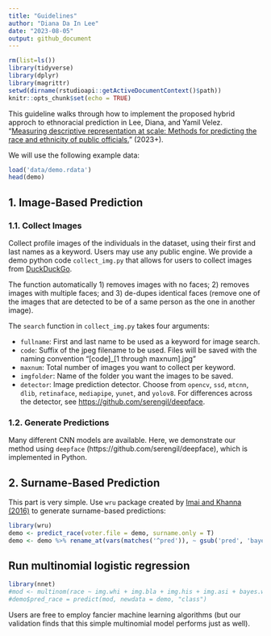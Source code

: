 ```yaml
---
title: "Guidelines"
author: "Diana Da In Lee"
date: "2023-08-05"
output: github_document
---
```


```r
rm(list=ls())
library(tidyverse)
library(dplyr)
library(magrittr)
setwd(dirname(rstudioapi::getActiveDocumentContext()$path))
knitr::opts_chunk$set(echo = TRUE)
```

This guideline walks through how to implement the proposed hybrid approch to ethnoracial prediction in Lee, Diana, and Yamil Velez. "[Measuring descriptive representation at scale: Methods for predicting the race and ethnicity of public officials.](https://osf.io/tpsv6/)" (2023+).

We will use the following example data: 

```r
load('data/demo.rdata')
head(demo)
```
## 1. Image-Based Prediction

### 1.1. Collect Images

Collect profile images of the individuals in the dataset, using their first and last names as a keyword. Users may use any public engine. We provide a demo python code `collect_img.py` that allows for users to collect images from [DuckDuckGo](https://duckduckgo.com). 

The function automatically 1) removes images with no faces; 2) removes images with multiple faces; and 3) de-dupes identical faces (remove one of the images that are detected to be of a same person as the one in another image).

The `search` function in `collect_img.py` takes four arguments:

* `fullname`: First and last name to be used as a keyword for image search.
* `code`: Suffix of the jpeg filename to be used. Files will be saved with the naming convention "[code]_[1 through maxnum].jpg"
* `maxnum`: Total number of images you want to collect per keyword.
* `imgfolder`: Name of the folder you want the images to be saved.
* `detector`: Image prediction detector. Choose from `opencv`, `ssd`, `mtcnn`, `dlib`, `retinaface`, `mediapipe`, `yunet`, and `yolov8`. For differences across the detector, see [https://github.com/serengil/deepface](https://github.com/serengil/deepface).

### 1.2. Generate Predictions

Many different CNN models are available. Here, we demonstrate our method using `deepface` (https://github.com/serengil/deepface), which is implemented in Python.


## 2. Surname-Based Prediction

This part is very simple. Use `wru` package created by [Imai and Khanna (2016)](https://imai.fas.harvard.edu/research/race.html) to generate surname-based predictions:

```r
library(wru)
demo <- predict_race(voter.file = demo, surname.only = T)
demo <- demo %>% rename_at(vars(matches('^pred')), ~ gsub('pred', 'bayes', .x))
```

## Run multinomial logistic regression

```r
library(nnet)
#mod <- multinom(race ~ img.whi + img.bla + img.his + img.asi + bayes.whi + bayes.bla + bayes.his + bayes.asi + bayes.oth, data = demo)
#demo$pred_race = predict(mod, newdata = demo, "class")
```



Users are free to employ fancier machine learning algorithms (but our validation finds that this simple multinomial model performs just as well).